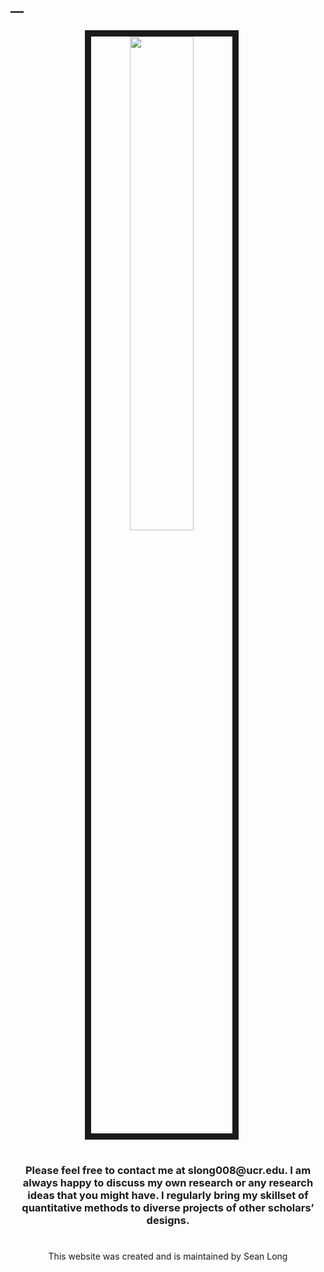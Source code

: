 ---
---



<link rel="stylesheet" href="styles.css" type="text/css">

<center>
<img src="images/Long.jpg" style="width:45%; border:10px solid; margin-right: 20px" align="middle">
</center>

#

#

#
<center>
### Please feel free to contact me at slong008@ucr.edu. I am always happy to discuss my own research or any research ideas that you might have. I regularly bring my skillset of quantitative methods to diverse projects of other scholars' designs.
</center>
#

#

#


#



#

#

#

#

#

#

#

#

#

#

#

#

#

#

#

#

#

#

#

#

#

#

#

#

#

#

#

#

#

#

#

#

#

#

#

#

#

#

#

#

#

#

#

#

#

#

#

#

#

#

#

#


<center> 

This website was created and is maintained by Sean Long

</center>